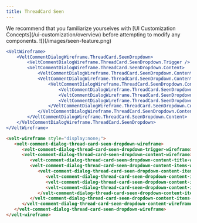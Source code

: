 ```yaml
---
title: ThreadCard Seen
---
```


<Note>
We recommend that you familiarize yourselves with [UI Customization Concepts](/ui-customization/overview) before attempting to modify any components.
</Note>

<Frame>
![](/images/seen-feature.png)
</Frame>

<RequestExample>

```jsx React / Next.js
<VeltWireframe>
    <VeltCommentDialogWireframe.ThreadCard.SeenDropdown>
        <VeltCommentDialogWireframe.ThreadCard.SeenDropdown.Trigger />
        <VeltCommentDialogWireframe.ThreadCard.SeenDropdown.Content>
            <VeltCommentDialogWireframe.ThreadCard.SeenDropdown.Content.Title />
            <VeltCommentDialogWireframe.ThreadCard.SeenDropdown.Content.Items>
                <VeltCommentDialogWireframe.ThreadCard.SeenDropdown.Content.Items.Item>
                    <VeltCommentDialogWireframe.ThreadCard.SeenDropdown.Content.Items.Item.Time />
                    <VeltCommentDialogWireframe.ThreadCard.SeenDropdown.Content.Items.Item.Name />
                    <VeltCommentDialogWireframe.ThreadCard.SeenDropdown.Content.Items.Item.Avatar />
                </VeltCommentDialogWireframe.ThreadCard.SeenDropdown.Content.Items.Item>
            </VeltCommentDialogWireframe.ThreadCard.SeenDropdown.Content.Items>
        </VeltCommentDialogWireframe.ThreadCard.SeenDropdown.Content>
    </VeltCommentDialogWireframe.ThreadCard.SeenDropdown>
</VeltWireframe>
```

```HTML HTML
<velt-wireframe style="display:none;">
   <velt-comment-dialog-thread-card-seen-dropdown-wireframe>
      <velt-comment-dialog-thread-card-seen-dropdown-trigger-wireframe></velt-comment-dialog-thread-card-seen-dropdown-trigger-wireframe>
      <velt-comment-dialog-thread-card-seen-dropdown-content-wireframe>
         <velt-comment-dialog-thread-card-seen-dropdown-content-title-wireframe></velt-comment-dialog-thread-card-seen-dropdown-content-title-wireframe>
         <velt-comment-dialog-thread-card-seen-dropdown-content-items-wireframe>
            <velt-comment-dialog-thread-card-seen-dropdown-content-item-wireframe>
               <velt-comment-dialog-thread-card-seen-dropdown-content-item-avatar-wireframe></velt-comment-dialog-thread-card-seen-dropdown-content-item-avatar-wireframe>
               <velt-comment-dialog-thread-card-seen-dropdown-content-item-name-wireframe></velt-comment-dialog-thread-card-seen-dropdown-content-item-name-wireframe>
               <velt-comment-dialog-thread-card-seen-dropdown-content-item-time-wireframe></velt-comment-dialog-thread-card-seen-dropdown-content-item-time-wireframe>
            </velt-comment-dialog-thread-card-seen-dropdown-content-item-wireframe>
         </velt-comment-dialog-thread-card-seen-dropdown-content-items-wireframe>
      </velt-comment-dialog-thread-card-seen-dropdown-content-wireframe>
   </velt-comment-dialog-thread-card-seen-dropdown-wireframe>
</velt-wireframe>
```
</RequestExample>

